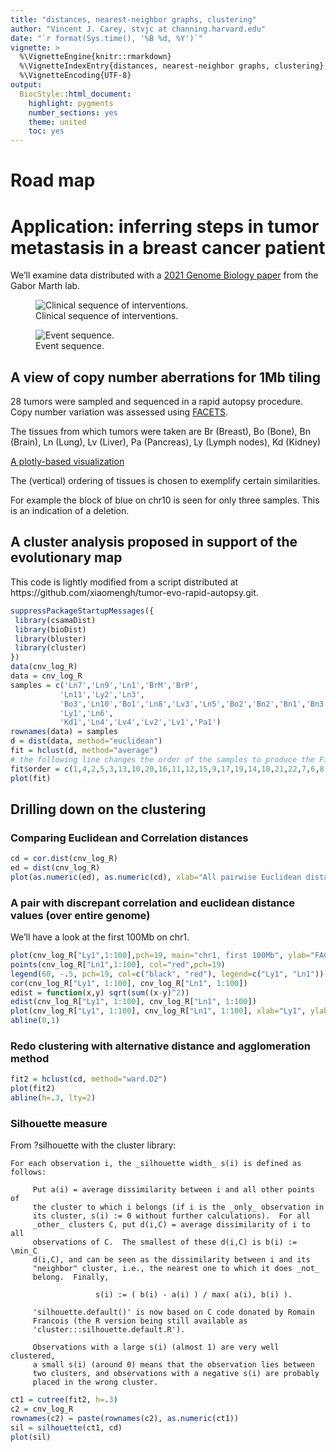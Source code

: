 ```yaml
---
title: "distances, nearest-neighbor graphs, clustering"
author: "Vincent J. Carey, stvjc at channing.harvard.edu"
date: "`r format(Sys.time(), '%B %d, %Y')`"
vignette: >
  %\VignetteEngine{knitr::rmarkdown}
  %\VignetteIndexEntry{distances, nearest-neighbor graphs, clustering}
  %\VignetteEncoding{UTF-8}
output:
  BiocStyle::html_document:
    highlight: pygments
    number_sections: yes
    theme: united
    toc: yes
---
```


# Road map

# Application: inferring steps in tumor metastasis in a breast cancer patient

We'll examine data distributed with a [2021 Genome Biology paper](https://genomemedicine.biomedcentral.com/articles/10.1186/s13073-021-00989-6) from the Gabor Marth lab.

![Clinical sequence of interventions.](marthPatient.jpg)

![Event sequence.](marthEvolve.jpg)

## A view of copy number aberrations for 1Mb tiling

28 tumors were sampled and sequenced in a rapid autopsy procedure.  Copy number
variation was assessed using [FACETS](https://www.ncbi.nlm.nih.gov/pmc/articles/PMC5027494/).

The tissues from which tumors were taken are Br (Breast), Bo (Bone), Bn (Brain),
Ln (Lung), Lv (Liver), Pa (Pancreas), Ly (Lymph nodes), Kd (Kidney)

<a href="cnv-heatmap.html">A plotly-based visualization</a>

The (vertical) ordering of tissues is chosen to exemplify certain similarities.

For example the block of blue on chr10 is seen for only three samples.
This is an indication of a deletion.

## A cluster analysis proposed in support of the evolutionary map

This code is lightly modified from a script distributed at 
https://github.com/xiaomengh/tumor-evo-rapid-autopsy.git.

```r
suppressPackageStartupMessages({
 library(csamaDist)
 library(bioDist)
 library(bluster)
 library(cluster)
})
data(cnv_log_R)
data = cnv_log_R
samples = c('Ln7','Ln9','Ln1','BrM','BrP',
           'Ln11','Ly2','Ln3',
           'Bo3','Ln10','Bo1','Ln8','Lv3','Ln5','Bo2','Bn2','Bn1','Bn3','Bn4','Ln2',
           'Ly1','Ln6',
           'Kd1','Ln4','Lv4','Lv2','Lv1','Pa1')
rownames(data) = samples
d = dist(data, method="euclidean")
fit = hclust(d, method="average")
# the following line changes the order of the samples to produce the Fig.S3B but doesn't change the phylogenetic relationship
fit$order = c(1,4,2,5,3,13,10,20,16,11,12,15,9,17,19,14,18,21,22,7,6,8,25,27,26,28,23,24)
plot(fit)
```

## Drilling down on the clustering

### Comparing Euclidean and Correlation distances

```r
cd = cor.dist(cnv_log_R)
ed = dist(cnv_log_R)
plot(as.numeric(ed), as.numeric(cd), xlab="All pairwise Euclidean distances", ylab="All pairwise correlation distances")
```

### A pair with discrepant correlation and euclidean distance values (over entire genome)

We'll have a look at the first 100Mb on chr1.
```r
plot(cnv_log_R["Ly1",1:100],pch=19, main="chr1, first 100Mb", ylab="FACETS CNV log R", xlab="chr1")
points(cnv_log_R["Ln1",1:100], col="red",pch=19)
legend(60, -.5, pch=19, col=c("black", "red"), legend=c("Ly1", "Ln1"))
cor(cnv_log_R["Ly1", 1:100], cnv_log_R["Ln1", 1:100])
edist = function(x,y) sqrt(sum((x-y)^2))
edist(cnv_log_R["Ly1", 1:100], cnv_log_R["Ln1", 1:100])
plot(cnv_log_R["Ly1", 1:100], cnv_log_R["Ln1", 1:100], xlab="Ly1", ylab="Ln1")
abline(0,1)
```

### Redo clustering with alternative distance and agglomeration method
```r
fit2 = hclust(cd, method="ward.D2")
plot(fit2)
abline(h=.3, lty=2)
```

### Silhouette measure
 
From ?silhouette with the cluster library:

```
For each observation i, the _silhouette width_ s(i) is defined as follows:

     Put a(i) = average dissimilarity between i and all other points of
     the cluster to which i belongs (if i is the _only_ observation in
     its cluster, s(i) := 0 without further calculations).  For all
     _other_ clusters C, put d(i,C) = average dissimilarity of i to all
     observations of C.  The smallest of these d(i,C) is b(i) := \min_C
     d(i,C), and can be seen as the dissimilarity between i and its
     "neighbor" cluster, i.e., the nearest one to which it does _not_
     belong.  Finally,

                   s(i) := ( b(i) - a(i) ) / max( a(i), b(i) ).         
     
     'silhouette.default()' is now based on C code donated by Romain
     Francois (the R version being still available as
     'cluster:::silhouette.default.R').

     Observations with a large s(i) (almost 1) are very well clustered,
     a small s(i) (around 0) means that the observation lies between
     two clusters, and observations with a negative s(i) are probably
     placed in the wrong cluster.
```

```r
ct1 = cutree(fit2, h=.3)
c2 = cnv_log_R
rownames(c2) = paste(rownames(c2), as.numeric(ct1))
sil = silhouette(ct1, cd)
plot(sil)
```

